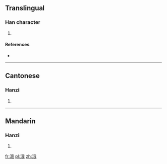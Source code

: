 ==Translingual==

===Han character===
{{Han char|rn=85|rad=水|as=07|sn=10|four=3315<sub>0</sub>|canj=水竹手戈 (EHQI)}}

# {{defn|Han|sort=水07}}

====References====
* {{Han ref|kx=0626.230|dkj=17538|hdz=31626.020|uh=6D90|ud=28048|bh=D269|bd=53865}}

----

==Cantonese==

===Hanzi===
{{yue-hanzi|jyut=|y=ngo4}}

# {{defn|Cantonese|sort=水07}}

----

==Mandarin==

===Hanzi===
{{cmn-hanzi|pin=[[é]] ([[e2]])|wg=o<sup>2</sup>}}

# {{defn|Mandarin|sort=水07}}

[[fr:涐]]
[[pl:涐]]
[[zh:涐]]